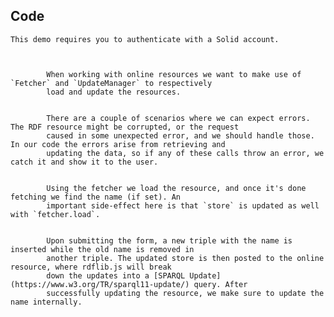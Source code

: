 
<Content>
    <h2 className="subtitle">Code</h2>

    This demo requires you to authenticate with a Solid account.
</Content>

<Code language="tsx" id="RdflibSolidDemo" code={solidDemoCode} className="line-numbers">
    <CodeStep lines={["10-13"]} title="Store setup">
        When working with online resources we want to make use of `Fetcher` and `UpdateManager` to respectively
        load and update the resources.
    </CodeStep>
    <CodeStep lines={["16", "21", "25", "29", "36"]} title="Error handling">
        There are a couple of scenarios where we can expect errors. The RDF resource might be corrupted, or the request
        caused in some unexpected error, and we should handle those. In our code the errors arise from retrieving and
        updating the data, so if any of these calls throw an error, we catch it and show it to the user.
    </CodeStep>
    <CodeStep lines={["19-20"]} title="Loading data and setting name">
        Using the fetcher we load the resource, and once it's done fetching we find the name (if set). An
        important side-effect here is that `store` is updated as well with `fetcher.load`.
    </CodeStep>
    <CodeStep lines={["25-28"]} title="Submitting data and updating name">
        Upon submitting the form, a new triple with the name is inserted while the old name is removed in
        another triple. The updated store is then posted to the online resource, where rdflib.js will break
        down the updates into a [SPARQL Update](https://www.w3.org/TR/sparql11-update/) query. After
        successfully updating the resource, we make sure to update the name internally.
    </CodeStep>
</Code>